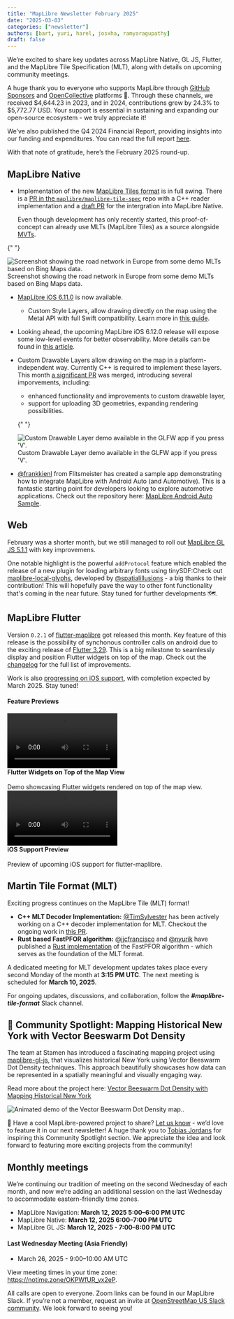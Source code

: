 ```yaml
---
title: "MapLibre Newsletter February 2025"
date: "2025-03-03"
categories: ["newsletter"]
authors: [bart, yuri, harel, josxha, ramyaragupathy]
draft: false
---
```



We’re excited to share key updates across MapLibre Native, GL JS, Flutter, and the MapLibre Tile Specification (MLT), along with details on upcoming community meetings.

A huge thank you to everyone who supports MapLibre through [GitHub Sponsors](https://github.com/sponsors/maplibre) and [OpenCollective](https://opencollective.com/maplibre) platforms 🎉. Through these channels, we received $4,644.23 in 2023, and in 2024, contributions grew by 24.3% to $5,772.77 USD. Your support is essential in sustaining and expanding our open-source ecosystem - we truly appreciate it!

We’ve also published the Q4 2024 Financial Report, providing insights into our funding and expenditures. You can read the full report [here](https://maplibre.org/about/reports/Financial-Report-Q4-2024.pdf).

With that note of gratitude, here’s the February 2025 round-up.

## MapLibre Native

- Implementation of the new [MapLibre Tiles format](https://github.com/maplibre/maplibre-tile-spec#maplibre-tiles-mlt) is in full swing. There is a [PR in the `maplibre/maplibre-tile-spec`](https://github.com/maplibre/maplibre-tile-spec/pull/441) repo with a C++ reader implementation and a [draft PR](https://github.com/maplibre/maplibre-native/pull/3246) for the intergration into MapLibre Native.

  Even though development has only recently started, this proof-of-concept can already use MLTs (MapLibre Tiles) as a source alongside [MVTs](https://github.com/mapbox/vector-tile-spec).

{" "}

<div
  style={{
    display: "flex",
    justifyContent: "center",
    flexDirection: "column",
    alignItems: "center",
  }}
>
  <Image
    src={mlt_road_network_demo}
    style={{
      maxWidth: "550px",
      width: "100%",
      height: "auto",
      display: "inline-block",
    }}
    alt="Screenshot showing the road network in Europe from some demo MLTs based on Bing Maps data."
  />
  <div
    style={{
      fontSize: "0.9em",
      color: "#666",
      marginTop: "8px",
      textAlign: "center",
    }}
  >
    Screenshot showing the road network in Europe from some demo MLTs based on
    Bing Maps data.
  </div>
</div>

- [MapLibre iOS 6.11.0](https://github.com/maplibre/maplibre-native/releases/tag/ios-v6.11.0) is now available.

  - Custom Style Layers, allow drawing directly on the map using the Metal API with full Swift compatibility. Learn more in [this guide](https://maplibre.org/maplibre-native/ios/latest/documentation/maplibre-native-for-ios/customstylelayerexample).

- Looking ahead, the upcoming MapLibre iOS 6.12.0 release will expose some low-level events for better observability. More details can be found in [this article](https://maplibre.org/maplibre-native/ios/latest/documentation/maplibre-native-for-ios/observerexample).
- Custom Drawable Layers allow drawing on the map in a platform-independent way. Currently C++ is required to implement these layers. This month [a significant PR](https://github.com/maplibre/maplibre-native/pull/3210) was merged, introducing several imporvements, including:

  - enhanced functionality and improvements to custom drawable layer,
  - support for uploading 3D geometries, expanding rendering possibilities.

  {" "}

  <div
    style={{
      display: "flex",
      justifyContent: "center",
      flexDirection: "column",
      alignItems: "center",
    }}
  >
    <Image
      src={custom_draw_layer_demo}
      style={{
        maxWidth: "550px",
        width: "100%",
        height: "auto",
        display: "inline-block",
      }}
      alt="Custom Drawable Layer demo available in the GLFW app if you press 'V'."
    />
    <div
      style={{
        fontSize: "0.9em",
        color: "#666",
        marginTop: "8px",
        textAlign: "center",
      }}
    >
      Custom Drawable Layer demo available in the GLFW app if you press 'V'.
    </div>
  </div>

- [@frankkienl](https://github.com/frankkienl) from Flitsmeister has created a sample app demonstrating how to integrate MapLibre with Android Auto (and Automotive). This is a fantastic starting point for developers looking to explore automotive applications. Check out the repository here: [MapLibre Android Auto Sample](https://github.com/maplibre/MapLibre-Android-Auto-Sample).

## Web

February was a shorter month, but we still managed to roll out [MapLibre GL JS 5.1.1](https://github.com/maplibre/maplibre-gl-js/releases/tag/v5.1.1) with key improvemens.

One notable highlight is the powerful `addProtocol` feature which enabled the release of a new plugin for loading arbitrary fonts using tinySDF:Check out [maplibre-local-glyphs](https://www.npmjs.com/package/maplibre-local-glyphs), developed by [@spatialillusions](https://github.com/spatialillusions) - a big thanks to their contribution!
This will hopefully pave the way to other font functionality that's coming in the near future. Stay tuned for further developments 🗺️.

## MapLibre Flutter

Version `0.2.1` of [flutter-maplibre](https://github.com/josxha/flutter-maplibre) got released this month. Key feature of this release is the possibility of synchonous controller calls on android due to the exciting release of [Flutter 3.29](https://medium.com/flutter/whats-new-in-flutter-3-29-f90c380c2317). This is a big milestone to seamlessly display and position Flutter widgets on top of the map. Check out the [changelog](https://github.com/josxha/flutter-maplibre/blob/main/CHANGELOG.md#021) for the full list of improvements.

Work is also [progressing on iOS support](https://github.com/josxha/flutter-maplibre/issues/26), with completion expected by March 2025. Stay tuned!

#### Feature Previews

<div
  style={{
    display: "flex",
    justifyContent: "center",
    gap: "20px",
    flexWrap: "wrap",
  }}
>
  <div style={{ textAlign: "center", maxWidth: "48%" }}>
    <video src={flutter_preview} controls style="width: 50%;"></video>
    <div style={{ fontSize: "0.9em", color: "#666", marginTop: "8px" }}>
      <strong>Flutter Widgets on Top of the Map View</strong>
      <br></br>
      Demo showcasing Flutter widgets rendered on top of the map view.
    </div>
  </div>
  <div style={{ textAlign: "center", maxWidth: "48%" }}>
    <video src={flutter_ios_preview} controls style="width: 50%;"></video>
    <div style={{ fontSize: "0.9em", color: "#666", marginTop: "8px" }}>
      <strong>iOS Support Preview</strong>
      <br></br>
      Preview of upcoming iOS support for flutter-maplibre.
    </div>
  </div>
</div>

## Martin Tile Format (MLT)

Exciting progress continues on the MapLibre Tile (MLT) format!

- **C++ MLT Decoder Implementation:** [@TimSylvester](http://github.com/TimSylvester) has been actively working on a C++ decoder implementation for MLT. Checkout the ongoing work in [this PR](https://github.com/maplibre/maplibre-tile-spec/pull/441).
- **Rust based FastPFOR algorithm:** [@jjcfrancisco](http://github.com/jjcfrancisco) and [@nyurik](http://github.com/nyurik) have published a [Rust implementation](https://crates.io/crates/fastpfor) of the FastPFOR algorithm - which serves as the foundation of the MLT format.

A dedicated meeting for MLT development updates takes place every second Monday of the month at **3:15 PM UTC**. The next meeting is scheduled for **March 10, 2025**.

For ongoing updates, discussions, and collaboration, follow the **_#maplibre-tile-format_** Slack channel.

## 🌟 Community Spotlight: Mapping Historical New York with Vector Beeswarm Dot Density

The team at Stamen has introduced a fascinating mapping project using [maplibre-gl-js](https://maplibre.org/maplibre-gl-js/docs/), that visualizes historical New York using Vector Beeswarm Dot Density techniques. This approach beautifully showcases how data can be represented in a spatially meaningful and visually engaging way.

Read more about the project here: [Vector Beeswarm Dot Density with Mapping Historical New York](https://stamen.com/vector-beeswarm-dot-density-with-mapping-historical-new-york/)

<div
  style={{
    display: "flex",
    justifyContent: "center",
    flexDirection: "column",
    alignItems: "center",
  }}
>
  <Image
    src={stamen_ml}
    style={{
      maxWidth: "550px",
      maxHeight: "550px",
      width: "100%",
      height: "auto",
      display: "inline-block",
    }}
    alt="Animated demo of the Vector Beeswarm Dot Density map.."
  />
  <div
    style={{
      fontSize: "0.9em",
      color: "#666",
      marginTop: "8px",
      textAlign: "center",
    }}
  ></div>
</div>

📢 Have a cool MapLibre-powered project to share? [Let us know](https://github.com/maplibre/maplibre.github.io/issues/291) - we’d love to feature it in our next newsletter! A huge thank you to [Tobias Jordans](https://www.linkedin.com/in/tobiasjordans/) for inspiring this Community Spotlight section. We appreciate the idea and look forward to featuring more exciting projects from the community!

## Monthly meetings

We’re continuing our tradition of meeting on the second Wednesday of each month, and now we’re adding an additional session on the last Wednesday to accommodate eastern-friendly time zones.

- MapLibre Navigation: **March 12, 2025 5:00–6:00 PM UTC**
- MapLibre Native: **March 12, 2025 6:00–7:00 PM UTC**
- MapLibre GL JS: **March 12, 2025 - 7:00–8:00 PM UTC**

#### Last Wednesday Meeting (Asia Friendly)

- March 26, 2025 - 9:00–10:00 AM UTC

View meeting times in your time zone: https://notime.zone/OKPWfUR_vx2eP.

All calls are open to everyone. Zoom links can be found in our MapLibre Slack. If you’re not a member, request an invite at [OpenStreetMap US Slack community](https://slack.openstreetmap.us/). We look forward to seeing you!

